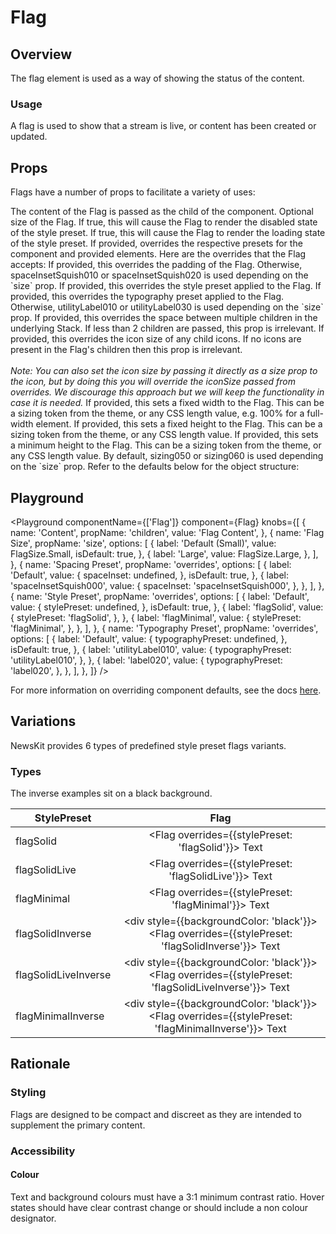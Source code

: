 

# Flag

## Overview

The flag element is used as a way of showing the status of the content.

### Usage

A flag is used to show that a stream is live, or content has been created or updated.

## Props

Flags have a number of props to facilitate a variety of uses:

<LegacyBlock marginTop="sizing040">
  <Prop name="children" type="string" required>
    The content of the Flag is passed as the child of the component.
  </Prop>
  <Prop name="size" type="FlagSize" enum={FlagSize} default="Small">
    Optional size of the Flag.
  </Prop>
  <Prop name="disabled" type="boolean">
    If true, this will cause the Flag to render the disabled state of the style
    preset.
  </Prop>
  <Prop name="loading" type="boolean" default={false}>
    If true, this will cause the Flag to render the loading state of the style
    preset.
  </Prop>
  <Prop name="overrides" type="object">
    If provided, overrides the respective presets for the component and provided elements.
    Here are the overrides that the Flag accepts:
    <Prop name="spaceInset" type="MQ<string>">
      If provided, this overrides the padding of the Flag. Otherwise,
      spaceInsetSquish010 or spaceInsetSquish020 is used depending on the `size`
      prop.
    </Prop>
    <Prop name="stylePreset" type="MQ<string>">
      If provided, this overrides the style preset applied to the Flag.
    </Prop>
    <Prop name="typographyPreset" type="MQ<string>">
      If provided, this overrides the typography preset applied to the Flag. Otherwise,
      utilityLabel010 or utilityLabel030 is used depending on the `size` prop.
    </Prop>
    <Prop name="spaceInline" type="MQ<string>">
      If provided, this overrides the space between multiple children in the
      underlying Stack. If less than 2 children are passed, this prop is irrelevant. 
    </Prop>
    <Prop name="iconSize" type="string">
      If provided, this overrides the icon size of any child icons. If no icons
      are present in the Flag's children then this prop is irrelevant.
      <br />
      <br />
      <i>Note: You can also set the icon size by passing it directly as a size prop to the icon,
      but by doing this you will override the iconSize passed from overrides.
      We discourage this approach but we will keep the functionality
      in case it is needed.</i>
    </Prop>
    <Prop name="width" type="string">
      If provided, this sets a fixed width to the Flag. This can be a sizing token
      from the theme, or any CSS length value, e.g. 100% for a full-width element.
    </Prop>
    <Prop name="height" type="string">
      If provided, this sets a fixed height to the Flag. This can be a sizing
      token from the theme, or any CSS length value.
    </Prop>
    <Prop name="minHeight" type="string">
      If provided, this sets a minimum height to the Flag. This can be a sizing
      token from the theme, or any CSS length value. By default, sizing050 or
      sizing060 is used depending on the `size` prop.
    </Prop>
    Refer to the defaults below for the object structure:
    <CodeFromDefaultPresets componentName="flag" />
  </Prop>
</LegacyBlock>

## Playground

<Playground
  componentName={['Flag']}
  component={Flag}
  knobs={[
    {
      name: 'Content',
      propName: 'children',
      value: 'Flag Content',
    },
    {
      name: 'Flag Size',
      propName: 'size',
      options: [
        {
          label: 'Default (Small)',
          value: FlagSize.Small,
          isDefault: true,
        },
        {
          label: 'Large',
          value: FlagSize.Large,
        },
      ],
    },
    {
      name: 'Spacing Preset',
      propName: 'overrides',
      options: [
        {
          label: 'Default',
          value: {
            spaceInset: undefined,
          },
          isDefault: true,
        },
        {
          label: 'spaceInsetSquish000',
          value: {
            spaceInset: 'spaceInsetSquish000',
          },
        },
      ],
    },
    {
      name: 'Style Preset',
      propName: 'overrides',
      options: [
        {
          label: 'Default',
          value: {
            stylePreset: undefined,
          },
          isDefault: true,
        },
        {
          label: 'flagSolid',
          value: {
            stylePreset: 'flagSolid',
          },
        },
        {
          label: 'flagMinimal',
          value: {
            stylePreset: 'flagMinimal',
          },
        },
      ],
    },
    {
      name: 'Typography Preset',
      propName: 'overrides',
      options: [
        {
          label: 'Default',
          value: {
            typographyPreset: undefined,
          },
          isDefault: true,
        },
        {
          label: 'utilityLabel010',
          value: {
            typographyPreset: 'utilityLabel010',
          },
        },
        {
          label: 'label020',
          value: {
            typographyPreset: 'label020',
          },
        },
      ],
    },
  ]}
/>

For more information on overriding component defaults, see the docs [here](/theming/component-defaults).

## Variations

NewsKit provides 6 types of predefined style preset flags variants.

### Types

The inverse examples sit on a black background.

| StylePreset           |  Flag                                                                          | 
| -------------- | :------------------------------------------------------------------------------: |
| flagSolid          |  <Flag overrides={{stylePreset: 'flagSolid'}}> Text </Flag>     | 
| flagSolidLive       |  <Flag overrides={{stylePreset: 'flagSolidLive'}}> Text </Flag>     | 
| flagMinimal        |  <Flag overrides={{stylePreset: 'flagMinimal'}}> Text </Flag>     | 
| flagSolidInverse        |  <div style={{backgroundColor: 'black'}}><Flag overrides={{stylePreset: 'flagSolidInverse'}}> Text </Flag> </div>    | 
| flagSolidLiveInverse        |  <div style={{backgroundColor: 'black'}}><Flag overrides={{stylePreset: 'flagSolidLiveInverse'}}> Text </Flag></div>     | 
| flagMinimalInverse        |   <div style={{backgroundColor: 'black'}}><Flag overrides={{stylePreset: 'flagMinimalInverse'}}> Text </Flag></div>     | 


## Rationale

### Styling

Flags are designed to be compact and discreet as they are intended to supplement the primary content.

### Accessibility

#### Colour

Text and background colours must have a 3:1 minimum contrast ratio.
Hover states should have clear contrast change or should include a non colour designator.
